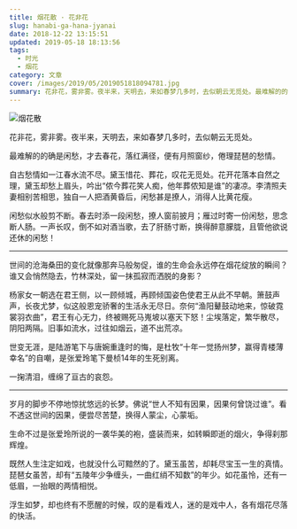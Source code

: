 ```yaml
---
title: 烟花散 · 花非花
slug: hanabi-ga-hana-jyanai
date: 2018-12-22 13:15:51
updated: 2019-05-18 18:13:56
tags:
  - 时光
  - 烟花
category: 文章
cover: /images/2019/05/2019051818094781.jpg
summary: 花非花，雾非雾。夜半来，天明去，来如春梦几多时，去似朝云无觅处。最难解的的确是闲愁，才去春花，落红满径，便有月照窗纱，倦理琵琶的愁情。
---
```

![烟花散](/images/2019/05/2019050901494935.jpg)

花非花，雾非雾。夜半来，天明去，来如春梦几多时，去似朝云无觅处。

最难解的的确是闲愁，才去春花，落红满径，便有月照窗纱，倦理琵琶的愁情。

自古愁情如一江春水流不尽。黛玉惜花、葬花，叹花无觅处。花开花落本自然之理，黛玉却愁上眉头，吟出“侬今葬花笑人痴，他年葬侬知是谁”的凄凉。李清照夫妻相别苦相思，独自一人把酒黄昏后，闲愁甚是撩人，消得人比黄花瘦。

闲愁似水般剪不断。春去时添一段闲愁，撩人窗前披月；雁过时寄一份闲愁，思念断人肠。一声长叹，倒不如对酒当歌，去了肝肠寸断，换得醉意朦胧，且管他欲说还休的闲愁！

---

<MusicPlayer netease={777203} />

世间的沧海桑田的变化就像那奔马般匆促，谁的生命会永远停在烟花绽放的瞬间？谁又会悄然隐去，竹林深处，留一抹孤寂而洒脱的身影？

杨家女一朝选在君王侧，以一顾倾城，再顾倾国姿色使君王从此不早朝。箫鼓声声，长夜尤梦，似这般恩宠骄奢的生活永无尽日。奈何“渔阳鼙鼓动地来，惊破霓裳羽衣曲”，君王有心无力，终被赐死马嵬坡以塞天下怒！尘埃落定，繁华散尽，阴阳两隔。旧事如流水，过往如烟云，道不出荒凉。

世变无涯，是陆游笔下与唐婉重逢时的悔，是杜牧“十年一觉扬州梦，赢得青楼薄幸名”的自嘲，是张爱玲笔下曼桢14年的生死别离。

一掬清泪，缠绵了亘古的哀怨。

---

岁月的脚步不停地惊扰悠远的长梦。佛说“世人不知有因果，因果何曾饶过谁”。看不透这世间的因果，便尝尽苦楚，换得人蒙尘，心蒙垢。

生命不过是张爱玲所说的一袭华美的袍，盛装而来，如转瞬即逝的烟火，争得刹那辉煌。

既然人生注定如戏，也就没什么可黯然的了。黛玉虽苦，却耗尽宝玉一生的真情。琵琶女虽苦，却有“五陵年少争缠头，一曲红绡不知数”的年少。如花虽怜，还有一低眉，一抬眼的两情相悦。

浮生如梦，却也终有不愿醒的时候，叹的是看戏人，迷的是戏中人，各有烟花尽落的快活。
